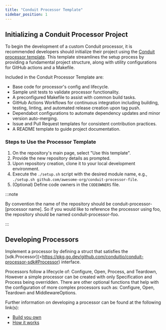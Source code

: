 ```yaml
---
title: "Conduit Processor Template"
sidebar_position: 1
---
```


## Initializing a Conduit Processor Project

To begin the development of a custom Conduit processor, it is recommended developers should initialize their project using the [Conduit processor template](https://github.com/ConduitIO/conduit-processor-template). This template streamlines the setup process by providing a fundamental project structure, along with utility configurations for GitHub actions and a Makefile.

Included in the Conduit Processor Template are:

- Base code for processor's config and lifecycle.
- Sample unit tests to validate processor functionality.
- A preconfigured Makefile to assist with common build tasks.
- GitHub Actions Workflows for continuous integration including building, testing, linting, and automated release creation upon tag push.
- Dependabot configurations to automate dependency updates and minor version auto-merging.
- Issue and Pull Request templates for consistent contribution practices.
- A README template to guide project documentation.

### Steps to Use the Processor Template

1. On the repository's main page, select "Use this template".
2. Provide the new repository details as prompted.
3. Upon repository creation, clone it to your local development environment.
4. Execute the `./setup.sh` script with the desired module name, e.g., `./setup.sh github.com/awesome-org/conduit-processor-file`.
5. (Optional) Define code owners in the `CODEOWNERS` file.

:::note

By convention the name of the repository should be conduit-processor-[processor name]. So if you would like to reference the processor using foo, the repository should be named conduit-processor-foo.

:::

## Developing Processors

Implement a processor by defining a struct that satisfies the [sdk.Processor](<https://pkg.go.dev/github.com/conduitio/conduit-processor-sdk#Processor) interface.

Processors follow a lifecycle of: Configure, Open, Process, and Teardown, However a simple processor can be created with only Specification and Process being overridden. There are other optional functions that help with the configuration of more complex processors such as: Configure, Open, Teardown and MiddlewareOptions.

Further information on developing a processor can be found at the following link(s):

- [Build you own](/docs/processors/standalone/building.mdx)
- [How it works](/docs/processors/standalone/how-it-works.mdx)